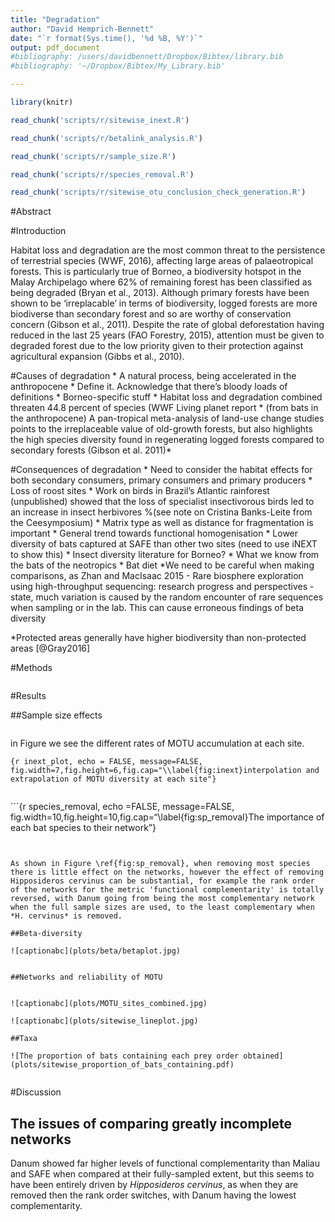 ```yaml
---
title: "Degradation"
author: "David Hemprich-Bennett"
date: "`r format(Sys.time(), '%d %B, %Y')`"
output: pdf_document
#bibliography: /users/davidbennett/Dropbox/Bibtex/library.bib
#bibliography: '~/Dropbox/Bibtex/My_Library.bib'

---
```


```r
library(knitr)
```



```r
read_chunk('scripts/r/sitewise_inext.R')
```

```r
read_chunk('scripts/r/betalink_analysis.R')
```

```r
read_chunk('scripts/r/sample_size.R')
```

```r
read_chunk('scripts/r/species_removal.R')
```

```r
read_chunk('scripts/r/sitewise_otu_conclusion_check_generation.R')
```

#Abstract
 
#Introduction

Habitat loss and degradation are the most common threat to the persistence of terrestrial species (WWF, 2016), affecting large areas of palaeotropical forests. This is particularly true of Borneo, a biodiversity hotspot in the Malay Archipelago where 62% of remaining forest has been classified as being degraded (Bryan et al., 2013). Although primary forests have been shown to be ‘irreplacable’ in terms of biodiversity, logged forests are more biodiverse than secondary forest and so are worthy of conservation concern (Gibson et al., 2011). Despite the rate of global deforestation having reduced in the last 25 years (FAO Forestry, 2015), attention must be given to degraded forest due to the low priority given to their protection against agricultural expansion (Gibbs et al., 2010). 

#Causes of degradation
* A natural process, being accelerated in the anthropocene
* Define it. Acknowledge that there's bloody loads of definitions 
* Borneo-specific stuff 
* Habitat loss and degradation combined threaten 44.8 percent of species (WWF Living planet report
* (from bats in the anthropocene) A pan-tropical meta-analysis of land-use change studies points to the irreplaceable value of old-growth forests, but also highlights the high species diversity found in regenerating logged forests compared to secondary forests (Gibson et al. 2011)*

#Consequences of degradation
* Need to consider the habitat effects for both secondary consumers, primary consumers and primary producers
* Loss of roost sites
* Work on birds in Brazil's Atlantic rainforest (unpublished) showed that the loss of specialist insectivorous birds led to an increase in insect herbivores %(see note on Cristina Banks-Leite from the Ceesymposium)
* Matrix type as well as distance for fragmentation is important
* General trend towards functional homogenisation 
    * Lower diversity of bats captured at SAFE than other two sites (need to use iNEXT to show this)
    * Insect diversity literature for Borneo?
* What we know from the bats of the neotropics
* Bat diet <!--Cite Hernani's stuff-->
*We need to be careful when making comparisons, as Zhan and MacIsaac 2015 -  Rare biosphere exploration using high-throughput sequencing: research progress and perspectives - state, much variation is caused by the random encounter of rare sequences when sampling or in the lab. This can cause erroneous findings of beta diversity

*Protected areas generally have higher biodiversity than non-protected areas [@Gray2016]

#Methods

```r

```


#Results

##Sample size effects
```r

```

in Figure \ref{fig:inext} we see the different rates of MOTU accumulation at each site.

```{r inext_plot, echo = FALSE, message=FALSE, fig.width=7,fig.height=6,fig.cap="\\label{fig:inext}interpolation and extrapolation of MOTU diversity at each site"}
```

```r

```

```{r species_removal, echo =FALSE, message=FALSE, fig.width=10,fig.height=10,fig.cap="\\label{fig:sp_removal}The importance of each bat species to their network"}

```


As shown in Figure \ref{fig:sp_removal}, when removing most species there is little effect on the networks, however the effect of removing Hipposideros cervinus can be substantial, for example the rank order of the networks for the metric 'functional complementarity' is totally reversed, with Danum going from being the most complementary network when the full sample sizes are used, to the least complementary when *H. cervinus* is removed. 

##Beta-diversity

![captionabc](plots/beta/betaplot.jpg)


##Networks and reliability of MOTU


![captionabc](plots/MOTU_sites_combined.jpg)

![captionabc](plots/sitewise_lineplot.jpg)

##Taxa

![The proportion of bats containing each prey order obtained](plots/sitewise_proportion_of_bats_containing.pdf)


```

#Discussion


## The issues of comparing greatly incomplete networks
Danum showed far higher levels of functional complementarity than Maliau and SAFE when compared at their fully-sampled extent, but this seems to have been entirely driven by *Hipposideros cervinus*, as when they are removed then the rank order switches, with Danum having the lowest complementarity.